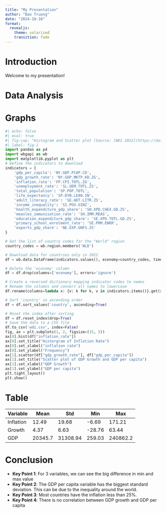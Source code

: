 ---
title: "My Presentation"
author: "Bao Truong"
date: "2024-10-10"
format: 
  revealjs:
    theme: solarized
    transition: fade 
---

# Introduction

Welcome to my presentation!

# Data Analysis

# Graphs
```{python}
#| echo: false
#| eval: true
#| fig-cap: "Histogram and Scatter plot (Source: [WDI 2022](https://databank.worldbank.org/source/world-development-indicators))"
#| label: fig-1
import pandas as pd
import wbgapi as wb
import matplotlib.pyplot as plt
# Define the indicators to download
indicators = {
    'gdp_per_capita': 'NY.GDP.PCAP.CD',
    'gdp_growth_rate': 'NY.GDP.MKTP.KD.ZG',
    'inflation_rate': 'FP.CPI.TOTL.ZG',
    'unemployment_rate': 'SL.UEM.TOTL.ZS',
    'total_population': 'SP.POP.TOTL',
    'life_expectancy': 'SP.DYN.LE00.IN',
    'adult_literacy_rate': 'SE.ADT.LITR.ZS',
    'income_inequality': 'SI.POV.GINI',
    'health_expenditure_gdp_share': 'SH.XPD.CHEX.GD.ZS',
    'measles_immunisation_rate': 'SH.IMM.MEAS',
    'education_expenditure_gdp_share': 'SE.XPD.TOTL.GD.ZS',
    'primary_school_enrolment_rate': 'SE.PRM.ENRR',
    'exports_gdp_share': 'NE.EXP.GNFS.ZS'
}

# Get the list of country codes for the "World" region
country_codes = wb.region.members('WLD')

# Download data for countries only in 2022
df = wb.data.DataFrame(indicators.values(), economy=country_codes, time=2022, skipBlanks=True, labels=True).reset_index()

# Delete the 'economy' column
df = df.drop(columns=['economy'], errors='ignore')

# Create a reversed dictionary mapping indicator codes to names
# Rename the columns and convert all names to lowercase
df.rename(columns=lambda x: {v: k for k, v in indicators.items()}.get(x, x).lower(), inplace=True)

# Sort 'country' in ascending order
df = df.sort_values('country', ascending=True)

# Reset the index after sorting
df = df.reset_index(drop=True)
# Save the data to a CSV file
df.to_csv('wdi.csv', index=False)
fig, ax = plt.subplots(1, 2, figsize=(15, 5))
ax[0].hist(df["inflation_rate"])
ax[0].set_title("Historgram of Inflation Rate")
ax[0].set_xlabel("inflation rate")
ax[0].set_ylabel("Frequency")
ax[1].scatter(df["gdp_growth_rate"], df["gdp_per_capita"])
ax[1].set_title("Scatter plot of GDP Growth and GDP per capita")
ax[1].set_xlabel("GDP Growth")
ax[1].set_ylabel("GDP per capita")
plt.tight_layout()
plt.show()
```

# Table
| Variable | Mean   | Std  | Min   | Max  |
|----------|--------|------|-------|------|
| Inflation|12.49   |19.68 |-6.69  |171.21|
| Growth   | 4.37   | 6.63 |-28.76 |63.44 |
| GDP      |20345.7 |31308.94|259.03|240862.2|

# Conclusion 
- **Key Point 1**: For 3 variables, we can see the big difference in min and max value
- **Key Point 2**: The GDP per capita variable has the biggest standard deviation. This can be due to the inequality around the world.
- **Key Point 3**: Most countries have the inflation less than 25%.
- **Key Point 4**: There is no correlation between GDP growth and GDP per capita